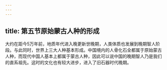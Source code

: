```yaml
---
---
---
```

title: 第五节原始蒙古人种的形成
---



大约在距今5万年前，地质年代进入晚更新世晚期，人类体质也发展到晚期智人阶段。与此同时，世界上三大人种基本形成。中国境内的人骨化石全都属于原始蒙古人种，而现代中国人基本上都属于蒙古人种，因此可以说中国的晚期智人乃是我们的直系祖先。这时的文化也有较大进步，进入了旧石器时代晚期。